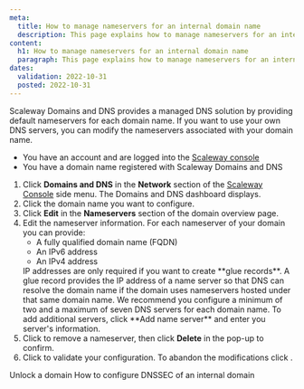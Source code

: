 ```yaml
---
meta:
  title: How to manage nameservers for an internal domain name
  description: This page explains how to manage nameservers for an internal domain name with Scaleway Domains and DNS.
content:
  h1: How to manage nameservers for an internal domain name
  paragraph: This page explains how to manage nameservers for an internal domain name with Scaleway Domains and DNS.
dates:
  validation: 2022-10-31
  posted: 2022-10-31
---
```


Scaleway Domains and DNS provides a managed DNS solution by providing default nameservers for each domain name. If you want to use your own DNS servers, you can modify the nameservers associated with your domain name.

<Message type="requirement">

- You have an account and are logged into the [Scaleway console](https://console.scaleway.com) 
- You have a domain name registered with Scaleway Domains and DNS

</Message>

1. Click **Domains and DNS** in the **Network** section of the [Scaleway Console](https://console.scaleway.com) side menu. The Domains and DNS dashboard displays. 
2. Click the domain name you want to configure.
3. Click **Edit** in the **Nameservers** section of the domain overview page. 
4. Edit the nameserver information. For each nameserver of your domain you can provide:
    * A fully qualified domain name (FQDN)
    * An IPv6 address
    * An IPv4 address
    <Message type="tip">
      IP addresses are only required if you want to create **glue records**. A glue record provides the IP address of a name server so that DNS can resolve the domain name if the domain uses nameservers hosted under that same domain name.
    </Message>
    We recommend you configure a minimum of two and a maximum of seven DNS servers for each domain name. To add additional servers, click **Add name server** and enter you server's information. 
5. Click <Icon name="delete" /> to remove a nameserver, then click **Delete** in the pop-up to confirm.
6. Click <Icon name="validate" /> to validate your configuration. To abandon the modifications click <Icon name="cancel" />. 

<Navigation title="See Also">
  <PreviousButton to="/network/domains-and-dns/how-to/unlock-internal-domain/">Unlock a domain</PreviousButton>
  <NextButton to="/network/domains-and-dns/how-to/configure-dnssec-internal-domain/">How to configure DNSSEC of an internal domain</NextButton>
</Navigation>